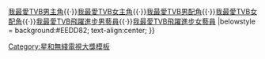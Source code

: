 {{Navbox with columns
| name      =星和無綫電視大獎最喜愛TVB女主角
| title     = {{{1|}}} [[星和無綫電視大獎]][[星和無綫電視大獎我最愛TVB女主角|我最愛TVB女主角]]
|titlestyle = background: #EEDD82
|colwidth = 300px
|col1 = 2010 [[佘詩曼]] <br />
|col2 = 2011 [[佘詩曼]] <br />
|col3 = 2012 [[胡杏兒]]  <br /> 
|col4 = 2013 [[楊怡]] <br />  
|col5 = 2014 [[佘詩曼]] <br />  
|col6 = 2015 [[汪明荃]] <br /> 
|below  = [[星和無綫電視大獎我最愛TVB電視劇集|我最愛TVB電視劇集]]{{·}}[[星和無綫電視大獎我最愛TVB男主角|我最愛TVB男主角]]{{·}}[[星和無綫電視大獎我最愛TVB女主角|我最愛TVB女主角]]{{·}}[[星和無綫電視大獎我最愛TVB男配角|我最愛TVB男配角]]{{·}}[[星和無綫電視大獎我最愛TVB女配角|我最愛TVB女配角]]{{·}}[[星和無綫電視大獎我最愛TVB飛躍進步男藝員|我最愛TVB飛躍進步男藝員]]{{·}}[[星和無綫電視大獎我最愛TVB飛躍進步女藝員|我最愛TVB飛躍進步女藝員]]
|belowstyle = background:#EEDD82; text-align:center; 
}}
<noinclude>
{{collapsible option}}
[[Category:星和無綫電視大獎模板]]
</noinclude>